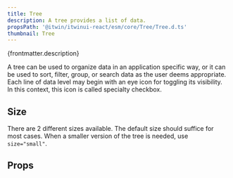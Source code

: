 ```yaml
---
title: Tree
description: A tree provides a list of data.
propsPath: '@itwin/itwinui-react/esm/core/Tree/Tree.d.ts'
thumbnail: Tree
---
```


<p>{frontmatter.description}</p>

<Placeholder componentPageName='tree' />

<LiveExample src='Tree.main.tsx'>
  <AllExamples.TreeMainExample client:load />
</LiveExample>

A tree can be used to organize data in an application specific way, or it can be used to sort, filter, group, or search data as the user deems appropriate. Each line of data level may begin with an eye icon for toggling its visibility. In this context, this icon is called specialty checkbox.

## Size

There are 2 different sizes available. The default size should suffice for most cases. When a smaller version of the tree is needed, use `size="small"`.

<LiveExample src='Tree.size.tsx'>
  <AllExamples.TreeSizeExample client:load />
</LiveExample>

## Props

<PropsTable path={frontmatter.propsPath} />
